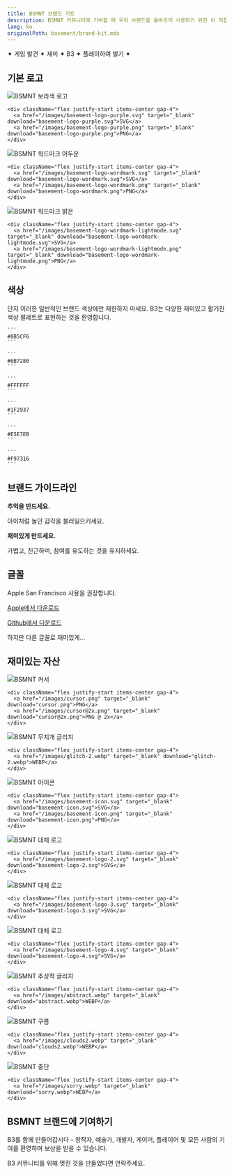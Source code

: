 ```yaml
---
title: BSMNT 브랜드 키트
description: BSMNT 커뮤니티에 기여할 때 우리 브랜드를 올바르게 사용하기 위한 이 지침을 따르세요.
lang: ko
originalPath: basement/brand-kit.mdx
---
```

<div className="text-center my-4 font-bold text-lg tracking-wide text-primary">
  ✦ 게임 발견 ✦ 재미 ✦ B3 ✦ 플레이하여 벌기 ✦
</div>

## 기본 로고

<CardGroup cols={3}>
  <Card title="보라색 라벨">
    <img src="/images/basement-logo-purple.svg" alt="BSMNT 보라색 로고" className='p-6 bg-white rounded-xl my-3'/>
    
    <div className="flex justify-start items-center gap-4">
      <a href="/images/basement-logo-purple.svg" target="_blank" download="basement-logo-purple.svg">SVG</a>
      <a href="/images/basement-logo-purple.png" target="_blank" download="basement-logo-purple.png">PNG</a>
    </div>
  </Card>
  
  <Card title="워드마크 (어두운)">
    <img src="/images/basement-logo-wordmark.png" alt="BSMNT 워드마크 어두운" className='p-6 bg-black rounded-xl my-3'/>
    
    <div className="flex justify-start items-center gap-4">
      <a href="/images/basement-logo-wordmark.svg" target="_blank" download="basement-logo-wordmark.svg">SVG</a>
      <a href="/images/basement-logo-wordmark.png" target="_blank" download="basement-logo-wordmark.png">PNG</a>
    </div>
  </Card>
  
  <Card title="워드마크 (밝은)">
    <img src="/images/basement-logo-wordmark-lightmode.svg" alt="BSMNT 워드마크 밝은" className='p-6 bg-white rounded-xl my-3'/>
    
    <div className="flex justify-start items-center gap-4">
      <a href="/images/basement-logo-wordmark-lightmode.svg" target="_blank" download="basement-logo-wordmark-lightmode.svg">SVG</a>
      <a href="/images/basement-logo-wordmark-lightmode.png" target="_blank" download="basement-logo-wordmark-lightmode.png">PNG</a>
    </div>
  </Card>
</CardGroup>

## 색상

단지 이러한 일반적인 브랜드 색상에만 제한하지 마세요. B3는 다양한 재미있고 활기찬 색상 팔레트로 표현하는 것을 환영합니다.

<CardGroup cols={3}>
  <Card title="기본 보라색">
    <div style={{ backgroundColor: "#8B5CF6", height: "80px", borderRadius: "8px", margin: "1rem 0" }}></div>
    
    ```
    #8B5CF6
    ```
  </Card>
  
  <Card title="회색">
    <div style={{ backgroundColor: "#6B7280", height: "80px", borderRadius: "8px", margin: "1rem 0" }}></div>
    
    ```
    #6B7280
    ```
  </Card>
  
  <Card title="흰색">
    <div style={{ backgroundColor: "#FFFFFF", height: "80px", borderRadius: "8px", border: "2px solid #e5e7eb", margin: "1rem 0" }}></div>
    
    ```
    #FFFFFF
    ```
  </Card>
  
  <Card title="어두운">
    <div style={{ backgroundColor: "#1F2937", height: "80px", borderRadius: "8px", margin: "1rem 0" }}></div>
    
    ```
    #1F2937
    ```
  </Card>
  
  <Card title="테두리">
    <div style={{ backgroundColor: "#E5E7EB", height: "80px", borderRadius: "8px", margin: "1rem 0" }}></div>
    
    ```
    #E5E7EB
    ```
  </Card>
  
  <Card title="오렌지">
    <div style={{ backgroundColor: "#F97316", height: "80px", borderRadius: "8px", margin: "1rem 0" }}></div>
    
    ```
    #F97316
    ```
  </Card>
</CardGroup>

## 브랜드 가이드라인

**추억을 만드세요.**

아이처럼 놀던 감각을 불러일으키세요.

**재미있게 만드세요.**

가볍고, 친근하며, 참여를 유도하는 것을 유지하세요.

## 글꼴

Apple San Francisco 사용을 권장합니다.

[Apple에서 다운로드](https://developer.apple.com/fonts/)

[Github에서 다운로드](https://github.com/AppleDesignResources/SanFranciscoFont)

하지만 다른 글꼴로 재미있게...

## 재미있는 자산

<CardGroup cols={3}>
  <Card title="커서">
    <img src="/images/cursor.png" alt="BSMNT 커서" className='rounded-xl my-3 aspect-square p-6 bg-white'/>
    
    <div className="flex justify-start items-center gap-4">
      <a href="/images/cursor.png" target="_blank" download="cursor.png">PNG</a>
      <a href="/images/cursor@2x.png" target="_blank" download="cursor@2x.png">PNG @ 2x</a>
    </div>
  </Card>
  
  <Card title="무지개 글리치">
    <img src="/images/glitch-2.webp" alt="BSMNT 무지개 글리치" className='rounded-xl my-3 aspect-square'/>
    
    <div className="flex justify-start items-center gap-4">
      <a href="/images/glitch-2.webp" target="_blank" download="glitch-2.webp">WEBP</a>
    </div>
  </Card>
  
  <Card title="아이콘">
    <img src="/images/basement-icon.svg" alt="BSMNT 아이콘" className='rounded-xl my-3 aspect-square p-6 bg-white'/>
    
    <div className="flex justify-start items-center gap-4">
      <a href="/images/basement-icon.svg" target="_blank" download="basement-icon.svg">SVG</a>
      <a href="/images/basement-icon.png" target="_blank" download="basement-icon.png">PNG</a>
    </div>
  </Card>
  
  <Card title="대체 로고">
    <img src="/images/basement-logo-2.svg" alt="BSMNT 대체 로고" className='rounded-xl my-3 aspect-square p-6 bg-white'/>
    
    <div className="flex justify-start items-center gap-4">
      <a href="/images/basement-logo-2.svg" target="_blank" download="basement-logo-2.svg">SVG</a>
    </div>
  </Card>
  
  <Card title="대체 로고">
    <img src="/images/basement-logo-3.svg" alt="BSMNT 대체 로고" className='rounded-xl my-3 aspect-square p-6 bg-white'/>
    
    <div className="flex justify-start items-center gap-4">
      <a href="/images/basement-logo-3.svg" target="_blank" download="basement-logo-3.svg">SVG</a>
    </div>
  </Card>
  
  <Card title="대체 로고">
    <img src="/images/basement-logo-4.svg" alt="BSMNT 대체 로고" className='rounded-xl my-3 aspect-square p-6 bg-white'/>
    
    <div className="flex justify-start items-center gap-4">
      <a href="/images/basement-logo-4.svg" target="_blank" download="basement-logo-4.svg">SVG</a>
    </div>
  </Card>
  
  <Card title="추상적 글리치">
    <img src="/images/abstract.webp" alt="BSMNT 추상적 글리치" className='rounded-xl my-3 aspect-square'/>
    
    <div className="flex justify-start items-center gap-4">
      <a href="/images/abstract.webp" target="_blank" download="abstract.webp">WEBP</a>
    </div>
  </Card>
  
  <Card title="구름">
    <img src="/images/clouds2.webp" alt="BSMNT 구름" className='rounded-xl my-3 aspect-square'/>
    
    <div className="flex justify-start items-center gap-4">
      <a href="/images/clouds2.webp" target="_blank" download="clouds2.webp">WEBP</a>
    </div>
  </Card>
  
  <Card title="중단">
    <img src="/images/sorry.webp" alt="BSMNT 중단" className='rounded-xl my-3 aspect-square'/>
    
    <div className="flex justify-start items-center gap-4">
      <a href="/images/sorry.webp" target="_blank" download="sorry.webp">WEBP</a>
    </div>
  </Card>
</CardGroup>

## BSMNT 브랜드에 기여하기

B3를 함께 만들어갑시다 - 창작자, 예술가, 개발자, 게이머, 플레이어 및 모든 사람의 기여를 환영하며 보상을 받을 수 있습니다.

B3 커뮤니티를 위해 멋진 것을 만들었다면 연락주세요.
